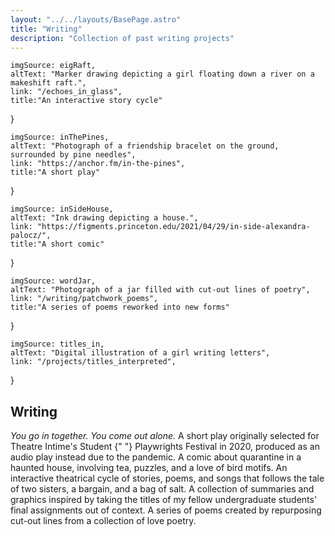 ```yaml
---
layout: "../../layouts/BasePage.astro"
title: "Writing"
description: "Collection of past writing projects"
---
```




    imgSource: eigRaft,
    altText: "Marker drawing depicting a girl floating down a river on a makeshift raft.",
    link: "/echoes_in_glass",
    title:"An interactive story cycle"
}

    imgSource: inThePines,
    altText: "Photograph of a friendship bracelet on the ground, surrounded by pine needles",
    link: "https://anchor.fm/in-the-pines",
    title:"A short play"
}

    imgSource: inSideHouse,
    altText: "Ink drawing depicting a house.",
    link: "https://figments.princeton.edu/2021/04/29/in-side-alexandra-palocz/",
    title:"A short comic"
}

    imgSource: wordJar,
    altText: "Photograph of a jar filled with cut-out lines of poetry",
    link: "/writing/patchwork_poems",
    title:"A series of poems reworked into new forms"
}

    imgSource: titles_in,
    altText: "Digital illustration of a girl writing letters",
    link: "/projects/titles_interpreted",
}


## Writing

<ImageLinkListElement linkImageInfo={inThePinesLinkInfo} title="In the Pines" outsideLink>
    <i>You go in together. You come out alone. </i> A short play originally selected for Theatre Intime's Student {" "}
    Playwrights Festival in 2020, produced as an audio play instead due to the pandemic.
</ImageLinkListElement>

<ImageLinkListElement linkImageInfo={inSideLinkInfo} title="In/Side" outsideLink imageRight >
    A comic about quarantine in a haunted house, involving tea, puzzles, and a love of bird motifs.
</ImageLinkListElement>

<ImageLinkListElement linkImageInfo={echoesLinkInfo} title="Echoes in Glass">
    An interactive theatrical cycle of stories, poems, and songs that follows the tale of two sisters, a bargain, and a bag of salt.
</ImageLinkListElement>

<ImageLinkListElement linkImageInfo={titlesLinkInfo} title="Titles out of Context" imageRight>
    A collection of summaries and graphics inspired by taking the titles of my fellow undergraduate 
    students' final assignments out of context.
</ImageLinkListElement>

<ImageLinkListElement linkImageInfo={patchworkPoemsLinkInfo} title="Patchwork Poems">
    A series of poems created by repurposing cut-out lines from a collection of love poetry.
</ImageLinkListElement>